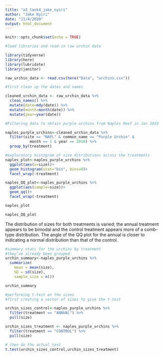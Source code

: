 ```yaml
---
title: "a3_task4_jake_nyiri"
author: "Jake Nyiri"
date: "11/4/2020"
output: html_document
---
```


```r
knitr::opts_chunk$set(echo = TRUE)

#load libraries and read-in raw urchin data

library(tidyverse)
library(here)
library(lubridate)
library(janitor)

raw_urchin_data <- read.csv(here("Data", "urchins.csv"))

```


```r
#first clean up the dates and names

cleaned_urchin_data <- raw_urchin_data %>%
  clean_names() %>%
  mutate(date=mdy(date)) %>%
  mutate(month=month(date)) %>%
  mutate(year=year(date))

```

```r
#Filtering data to obtain purple urchins from Naples Reef in Jan 2010

naples_purple_urchins<-cleaned_urchin_data %>% 
  filter(site == "NAPL" & common_name == "Purple Urchin" &
           month == 1 & year == 2010) %>% 
  group_by(treatment)

#exploratory histogram of size ditributions across the treatments
naples_plot<-naples_purple_urchins %>% 
  ggplot(aes(x=size))+
  geom_histogram(stat="bin", bins=8)+
  facet_wrap(~treatment)

naples_QQ_plot<-naples_purple_urchins %>% 
  ggplot(aes(sample=size))+
  geom_qq()+
  facet_wrap(~treatment)

naples_plot

naples_QQ_plot  
```

The distribution of sizes for both treatments is varied; the annual treatment appears to be bimodal and the control treatment appears more of a comb-type distribution. The angle of the QQ plot for the annual is closer to indicating a normal distribution than that of the control.

```r
#summary stats for the urchins by treatment
#they've already been grouped
urchin_summary<-naples_purple_urchins %>% 
  summarize(
    mean = mean(size),
    SD = sd(size),
    sample_size = n())

urchin_summary
```


```r
#performing t-test on the sizes
#first creating a vector of sizes to give the t-test

urchin_sizes_control<-naples_purple_urchins %>%
  filter(treatment == "ANNUAL") %>% 
  pull(size)

urchin_sizes_treatment <- naples_purple_urchins %>% 
  filter(treatment == "CONTROL") %>% 
  pull(size)

# then do the actual test
t.test(urchin_sizes_control,urchin_sizes_treatment)
  
```

